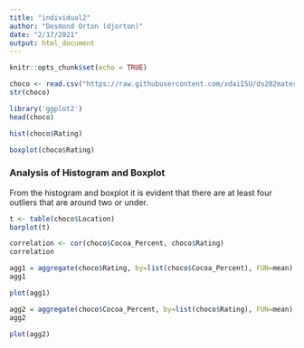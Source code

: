 ```yaml
---
title: "individual2"
author: "Desmond Orton (djorton)"
date: "2/17/2021"
output: html_document
---
```


```r
knitr::opts_chunk$set(echo = TRUE)
```

```r
choco <- read.csv("https://raw.githubusercontent.com/xdaiISU/ds202materials/master/hwlabs/data/choco.csv") 
str(choco) 
```

```r
library('ggplot2')
head(choco)
```
```r
hist(choco$Rating)
```
```r
boxplot(choco$Rating)
```

<h3> Analysis of Histogram and Boxplot </h3>
<p>From the histogram and boxplot it is evident that there are at least four outliers that are around two or under.</p>


```r
t <- table(choco$Location)
barplot(t)
```

```r
correlation <- cor(choco$Cocoa_Percent, choco$Rating)
correlation

agg1 = aggregate(choco$Rating, by=list(choco$Cocoa_Percent), FUN=mean)
agg1

plot(agg1)

agg2 = aggregate(choco$Cocoa_Percent, by=list(choco$Rating), FUN=mean)
agg2

plot(agg2)
``` 
